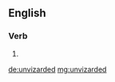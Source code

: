 ==English==

===Verb===
{{head|en|verb form}}

# {{en-past of|unvizard}}

[[de:unvizarded]]
[[mg:unvizarded]]